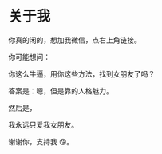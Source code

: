 # 关于我

你真的闲的，想加我微信，点右上角链接。

你可能想问：

<p className={"text-3xl mt-4 font-bold"}>
你这么牛逼，用你这些方法，找到女朋友了吗？
</p>

答案是：嗯，但是靠的人格魅力。

然后是，

我永远只爱我女朋友。

谢谢你，支持我 😘。